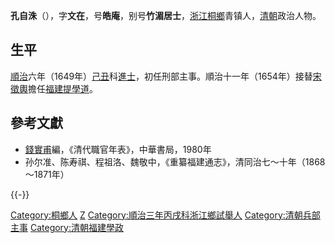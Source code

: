 '''孔自洙'''（{{bd|？||？|catIdx=}}），字'''文在'''，号'''皓庵'''，别号'''竹湄居士'''，[[浙江|浙江]][[桐鄉|桐鄉]]青镇人，[[清朝|清朝]]政治人物。

== 生平 ==
[[順治|順治]]六年（1649年）[[己丑|己丑]]科[[進士|進士]]，初任刑部主事。順治十一年（1654年）接替[[宋徵輿|宋徵輿]]擔任[[福建|福建]][[提學道|提學道]]。

==參考文獻==
*[[錢實甫|錢實甫]]編，《清代職官年表》，中華書局，1980年
*孙尔准、陈寿祺、程祖洛、魏敬中，《重纂福建通志》，清同治七～十年（1868～1871年）

{{-}}
{{start box}}
{{s-off}}
{{s-before|[[宋徵輿|宋徵輿]]}}
{{s-title|[[清朝福建學政列表|福建提學道]]|<small>順治十年七月初二乙未（1653年8月24日）任</small>}}
{{s-after|[[陳瑾_(崇禎進士)|陳瑾]]}}
{{end box}}

{{順治六年己丑科殿試金榜}}

{{Authority control}}

{{DEFAULTSORT:Kong孔}}
[[Category:桐鄉人|Category:桐鄉人]]
[[Category:孔姓|Z]]
[[Category:順治三年丙戌科浙江鄉試舉人|Category:順治三年丙戌科浙江鄉試舉人]]
[[Category:清朝兵部主事|Category:清朝兵部主事]]
[[Category:清朝福建學政|Category:清朝福建學政]]